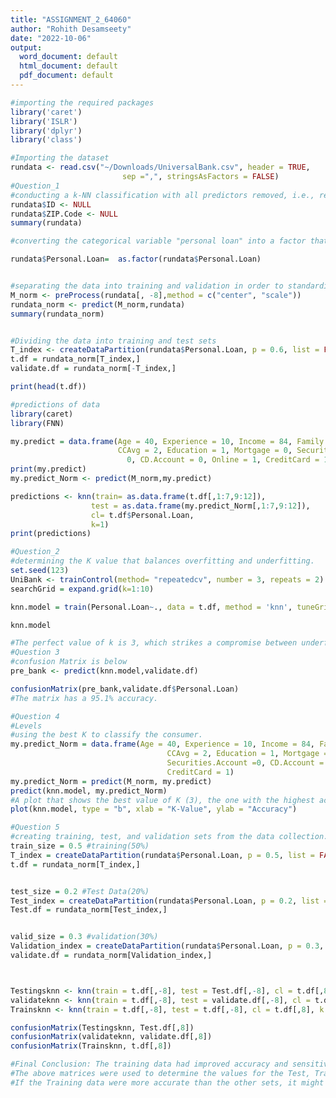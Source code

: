 ```yaml
---
title: "ASSIGNMENT_2_64060"
author: "Rohith Desamseety"
date: "2022-10-06"
output:
  word_document: default
  html_document: default
  pdf_document: default
---
```


```r

#importing the required packages
library('caret')
library('ISLR')
library('dplyr')
library('class')

#Importing the dataset
rundata <- read.csv("~/Downloads/UniversalBank.csv", header = TRUE, 
                         sep =",", stringsAsFactors = FALSE)
#Question_1
#conducting a k-NN classification with all predictors removed, i.e., removing ID and ZIP Code from each and every column
rundata$ID <- NULL
rundata$ZIP.Code <- NULL
summary(rundata)

#converting the categorical variable "personal loan" into a factor that classifies responses as "yes" or "no."

rundata$Personal.Loan=  as.factor(rundata$Personal.Loan)


#separating the data into training and validation in order to standardize it, use preProcess() from the caret package.
M_norm <- preProcess(rundata[, -8],method = c("center", "scale"))
rundata_norm <- predict(M_norm,rundata)
summary(rundata_norm)


#Dividing the data into training and test sets
T_index <- createDataPartition(rundata$Personal.Loan, p = 0.6, list = FALSE)
t.df = rundata_norm[T_index,]
validate.df = rundata_norm[-T_index,]

print(head(t.df))

#predictions of data
library(caret)
library(FNN)

my.predict = data.frame(Age = 40, Experience = 10, Income = 84, Family = 2,
                        CCAvg = 2, Education = 1, Mortgage = 0, Securities.Account =
                          0, CD.Account = 0, Online = 1, CreditCard = 1)
print(my.predict)
my.predict_Norm <- predict(M_norm,my.predict)

predictions <- knn(train= as.data.frame(t.df[,1:7,9:12]),
                  test = as.data.frame(my.predict_Norm[,1:7,9:12]),
                  cl= t.df$Personal.Loan,
                  k=1)
print(predictions)

```
```r
#Question_2 
#determining the K value that balances overfitting and underfitting.
set.seed(123)
UniBank <- trainControl(method= "repeatedcv", number = 3, repeats = 2)
searchGrid = expand.grid(k=1:10)

knn.model = train(Personal.Loan~., data = t.df, method = 'knn', tuneGrid = searchGrid,trControl = UniBank)

knn.model
```
```r
#The perfect value of k is 3, which strikes a compromise between underfitting and overfitting of the data.
#Question 3
#confusion Matrix is below
pre_bank <- predict(knn.model,validate.df)

confusionMatrix(pre_bank,validate.df$Personal.Loan)
#The matrix has a 95.1% accuracy.
```
```r
#Question 4
#Levels
#using the best K to classify the consumer.
my.predict_Norm = data.frame(Age = 40, Experience = 10, Income = 84, Family = 2,
                                   CCAvg = 2, Education = 1, Mortgage = 0,
                                   Securities.Account =0, CD.Account = 0, Online = 1,
                                   CreditCard = 1)
my.predict_Norm = predict(M_norm, my.predict)
predict(knn.model, my.predict_Norm)
#A plot that shows the best value of K (3), the one with the highest accuracy, is also present.
plot(knn.model, type = "b", xlab = "K-Value", ylab = "Accuracy")
```

```r
#Question 5
#creating training, test, and validation sets from the data collection.
train_size = 0.5 #training(50%)
T_index = createDataPartition(rundata$Personal.Loan, p = 0.5, list = FALSE)
t.df = rundata_norm[T_index,]


test_size = 0.2 #Test Data(20%)
Test_index = createDataPartition(rundata$Personal.Loan, p = 0.2, list = FALSE)
Test.df = rundata_norm[Test_index,]


valid_size = 0.3 #validation(30%)
Validation_index = createDataPartition(rundata$Personal.Loan, p = 0.3, list = FALSE)
validate.df = rundata_norm[Validation_index,]



Testingsknn <- knn(train = t.df[,-8], test = Test.df[,-8], cl = t.df[,8], k =3)
validateknn <- knn(train = t.df[,-8], test = validate.df[,-8], cl = t.df[,8], k =3)
Trainsknn <- knn(train = t.df[,-8], test = t.df[,-8], cl = t.df[,8], k =3)

confusionMatrix(Testingsknn, Test.df[,8])
confusionMatrix(validateknn, validate.df[,8])
confusionMatrix(Trainsknn, t.df[,8])

#Final Conclusion: The training data had improved accuracy and sensitivity. 
#The above matrices were used to determine the values for the Test, Training, and Validation sets, which are 96.3%, 97.32%, and 96.73%, respectively.
#If the Training data were more accurate than the other sets, it might be considered that overfitting would take place. When comparing the accuracy of the Training, Test, and Validation sets to the testing data and the validation data, we can say that we have found the highest value of k.



```
